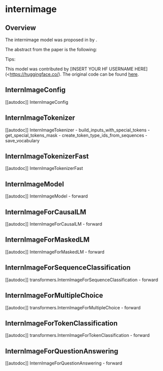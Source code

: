 <!--Copyright 2022 The HuggingFace Team. All rights reserved.

Licensed under the Apache License, Version 2.0 (the "License"); you may not use this file except in compliance with
the License. You may obtain a copy of the License at

http://www.apache.org/licenses/LICENSE-2.0

Unless required by applicable law or agreed to in writing, software distributed under the License is distributed on
an "AS IS" BASIS, WITHOUT WARRANTIES OR CONDITIONS OF ANY KIND, either express or implied. See the License for the
specific language governing permissions and limitations under the License.
-->

# internimage

## Overview

The internimage model was proposed in [<INSERT PAPER NAME HERE>](<INSERT PAPER LINK HERE>)  by <INSERT AUTHORS HERE>. <INSERT SHORT SUMMARY HERE>

The abstract from the paper is the following:

*<INSERT PAPER ABSTRACT HERE>*

Tips:

<INSERT TIPS ABOUT MODEL HERE>

This model was contributed by [INSERT YOUR HF USERNAME HERE](<https://huggingface.co/<INSERT YOUR HF USERNAME HERE>). The original code can be found [here](<INSERT LINK TO GITHUB REPO HERE>).

## InternImageConfig

[[autodoc]] InternImageConfig


## InternImageTokenizer

[[autodoc]] InternImageTokenizer
    - build_inputs_with_special_tokens
    - get_special_tokens_mask
    - create_token_type_ids_from_sequences
    - save_vocabulary


## InternImageTokenizerFast

[[autodoc]] InternImageTokenizerFast


## InternImageModel

[[autodoc]] InternImageModel
    - forward


## InternImageForCausalLM

[[autodoc]] InternImageForCausalLM
    - forward


## InternImageForMaskedLM

[[autodoc]] InternImageForMaskedLM
    - forward


## InternImageForSequenceClassification

[[autodoc]] transformers.InternImageForSequenceClassification
    - forward

## InternImageForMultipleChoice

[[autodoc]] transformers.InternImageForMultipleChoice
    - forward


## InternImageForTokenClassification

[[autodoc]] transformers.InternImageForTokenClassification
    - forward


## InternImageForQuestionAnswering

[[autodoc]] InternImageForQuestionAnswering
    - forward